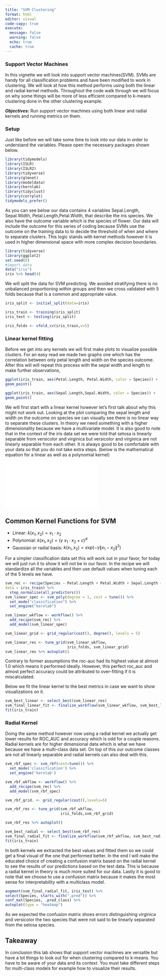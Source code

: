 ```yaml
---
title: "SVM Clustering"
format: html
editor: visual
code-copy: true
execute:
  message: false
  warning: false
  echo: true
  cache: true
---
```


### Support Vector Machines

In this vignette we will look into support vector machines(SVM). SVMs are handy for all classification problems and have been modified to work in clustering. We will look at how this method performs using both the linear and radial kernel methods. Throughout the code walk through we will focus on why some things will be more of less efficient compared to k-means clustering done in the other clustering example.

***Objectives:*** Run support vector machines using both linear and radial kernels and running metrics on them.

### Setup

Just like before we will take some time to look into our data in order to understand the variables. Please open the necessary packages shown below.

```r
library(tidymodels)
library(ISLR)
library(ISLR2)
library(tidyverse)
library(glmnet)
library(modeldata)
library(kernlab)
library(tidyclust)
library(corrplot)
tidymodels_prefer()
```

As you can see below our data contains 4 variables Sepal.Length, Sepal.Width, Petal.Length,Petal.Width, that describe the iris species. We also have the outcome variable which is the species of flower. Our data will include the outcome for this series of coding because SVMs use the outcome on the training data to to decide the threshold of when and where to separate clusters. This logic stands with kernel methods however it is used in higher dimensional space with more complex decision boundaries.

```r
library(tidyverse)
library(ggplot2)
set.seed(0)
#import data
data("iris")
iris %>% head(4)
```

We will split the data for SVM predicting. We avoided stratifying there is no unbalanced proportioning within groups and then we cross validated with 5 folds because that is a common and appropriate value.

```r
iris_split <- initial_split(data=iris)

iris_train <- training(iris_split)
iris_test <- testing(iris_split)

iris_folds <- vfold_cv(iris_train,v=5)
```

### Linear kernel fitting

Before we get into any kernels we will first make plots to visualize possible clusters. For an easy read we made two graphs one which has the correlation between only petal length and width on the species outcome. After this will will repeat this process with the sepal width and length to make further observations,

```r
ggplot(iris_train, aes(Petal.Length, Petal.Width, color = Species)) +
geom_point()
```

```r
ggplot(iris_train, aes(Sepal.Length,Sepal.Width, color = Species)) +
geom_point()
```

We will first start with a linear kernel however let's first talk about why this might not work out. Looking at the plot comparing the sepal length and width on the outcome on species we can visually see there is no linear way to separate these clusters. In theory we need something with a higher dimensionality because we have a multivariate model. It is also good to note that in the context of the iris data set we were told that setosa is linearly separable from versicolor and virginica but versicolor and virginica are not linearly separable from each other. It is always good to be comfortable with your data so that you do not take extra steps. (below is the mathematical equation for a linear as well as a polynomial kernel)

![](images/equationssvm.pdf)

::: callout-note
## Common Kernel Functions for SVM
- Linear: $k(x_1,x_2)=x_1\cdot x_2$  
- Polynomial: $k(x_1,x_2) = (\gamma \ x_1\cdot x_2 + c)^d$  
- Gaussian or radial basis: $k(x_1,x_2) = exp(-\gamma \|x_1-x_2\|^2)$
:::

For a simpler classification data set this will work out in your favor, for today we will just run it to show it will not be in our favor. In the recipe we will standardize all the variables and then use default values when tuning each of the 5 levels we have.

```r
svm_rec <- recipe(Species ~ Petal.Length + Petal.Width + Sepal.Length + Sepal.Width,
data = iris_train) %>%
  step_normalize(all_predictors())
svm_linear_spec <- svm_poly(degree = 1, cost = tune()) %>%
  set_mode("classification") %>%
  set_engine("kernlab")

svm_linear_wkflow <- workflow() %>%
  add_recipe(svm_rec) %>%
  add_model(svm_linear_spec)

svm_linear_grid <- grid_regular(cost(), degree(), levels = 5)

svm_linear_res <- tune_grid(svm_linear_wkflow,
                            iris_folds, svm_linear_grid)
svm_linear_res %>% autoplot()
```

Contrary to former assumptions the roc-auc had its highest value at almost 1.0 which means it performed ideally. However, this perfect roc_auc and almost perfect accuracy could be attributed to over-fitting if it is miscalculated.

Below we fit the linear kernel to the best metrics in case we want to show visualizations on it.

```r
svm_best_linear <- select_best(svm_linear_res)
svm_final_linear_fit <- finalize_workflow(svm_linear_wkflow, svm_best_linear) %>%
fit(iris_train)
```

### Radial Kernel

Doing the same method however now using a radial kernel we actually get lower results for ROC_AUC and accuracy which is odd for a couple reasons. Radial kernels are for higher dimensional data which is what we have because we have a multi-class data set. On top of this our outcome classes are not all linearly separable and radial kernels can also deal with this.

```r
svm_rbf_spec <- svm_rbf(cost=tune()) %>%
  set_mode('classification') %>%
  set_engine('kernlab')

svm_rbf_wkflow <- workflow() %>%
  add_recipe(svm_rec) %>%
  add_model(svm_rbf_spec)

svm_rbf_grid. <- grid_regular(cost(),levels=5)

svm_rbf_res <- tune_grid(svm_rbf_wkflow,
                         iris_folds,svm_rbf_grid)

svm_rbf_res %>% autoplot()
```

```r
svm_best_radial <- select_best(svm_rbf_res)
svm_final_radial_fit <- finalize_workflow(svm_rbf_wkflow, svm_best_radial) %>%
fit(iris_train)
```

In both kernels we extracted the best values and fitted them so we could get a final visual of the one that performed better. In the end I will make the educated choice of creating a confusion matrix based on the radial kernel to see the results of our predictions based on the test data. This is because a radial kernel in theory is much more suited for our data. Lastly it is good to note that we choose to use a confusion matrix because it makes the most sense for interpretability with a multiclass model.

```r
augment(svm_final_radial_fit, iris_test) %>%
select(Species, starts_with(".pred")) %>%
conf_mat(Species, .pred_class) %>%
autoplot(type = "heatmap")
```

As we expected the confusion matrix shoes errors distinguishing virginica and versicolor the two species that were not said to be linearly separated from the setosa species.

::: callout-note
## Takeaway
In conclusion this lab shows that support vector machines are versatile but have a lot things to look out for when clustering compared to k-means. You have to be aware of your data and its context. You must take different steps for multi-class models for example how to visualize their results.
:::